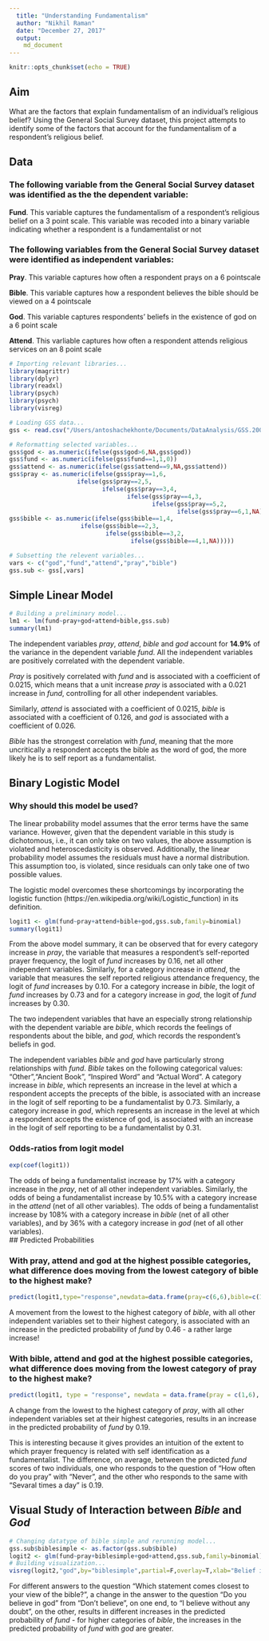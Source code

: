 ```yaml
---
  title: "Understanding Fundamentalism"
  author: "Nikhil Raman"
  date: "December 27, 2017"
  output: 
    md_document
---
```


```r
knitr::opts_chunk$set(echo = TRUE)
```

## Aim

What are the factors that explain fundamentalism of an individual's religious belief? Using the General Social Survey dataset, this project attempts to identify some of the factors that account for the fundamentalism of a respondent's religious belief. 

## Data

### The following variable from the General Social Survey dataset was identified as the the dependent variable: 

**Fund**. This variable captures the fundamentalism of a respondent's religious belief on a 3 point scale. This variable was recoded into a binary variable indicating whether a respondent is a fundamentalist or not  

### The following variables from the General Social Survey dataset were identified as independent variables:

**Pray**. This variable captures how often a respondent prays on a 6 pointscale  

**Bible**. This variable captures how a respondent believes the bible should be viewed on a 4 pointscale  

**God**. This variable captures respondents' beliefs in the existence of god on a 6 point scale  

**Attend**. This varliable captures how often a respondent attends religious services on an 8 point scale   

```r
# Importing relevant libraries...
library(magrittr)
library(dplyr)
library(readxl)
library(psych)
library(psych)
library(visreg)
```

```r
# Loading GSS data...
gss <- read.csv("/Users/antoshachekhonte/Documents/DataAnalysis/GSS.2006.csv.xls")
```

```r
# Reformatting selected variables...
gss$god <- as.numeric(ifelse(gss$god>6,NA,gss$god))
gss$fund <- as.numeric(ifelse(gss$fund==1,1,0))
gss$attend <- as.numeric(ifelse(gss$attend==9,NA,gss$attend))
gss$pray <- as.numeric(ifelse(gss$pray==1,6,
                   ifelse(gss$pray==2,5,
                          ifelse(gss$pray==3,4,
                                 ifelse(gss$pray==4,3,
                                        ifelse(gss$pray==5,2,
                                               ifelse(gss$pray==6,1,NA)))))))
gss$bible <- as.numeric(ifelse(gss$bible==1,4,
                    ifelse(gss$bible==2,3,
                           ifelse(gss$bible==3,2,
                                  ifelse(gss$bible==4,1,NA)))))
```

```r
# Subsetting the relevent variables...
vars <- c("god","fund","attend","pray","bible")
gss.sub <- gss[,vars]
```

## Simple Linear Model

```r
# Building a preliminary model...
lm1 <- lm(fund~pray+god+attend+bible,gss.sub)
summary(lm1)
```

The independent variables *pray*, *attend*, *bible* and *god* account for **14.9%** of the variance in the dependent variable *fund*. All the independent variables are positively correlated with the dependent variable.  

*Pray* is positively correlated with *fund* and is associated with a coefficient of 0.0215, which means that a unit increase *pray* is associated with a 0.021 increase in *fund*, controlling for all other independent variables.  

Similarly, *attend* is associated with a coefficient of 0.0215, *bible* is associated with a coefficient of 0.126, and *god* is associated with a coefficient of 0.026.  

*Bible* has the strongest correlation with *fund*, meaning that the more uncritically a respondent accepts the bible as the word of god, the more likely he is to self report as a fundamentalist.  

## Binary Logistic Model

### Why should this model be used?

The linear probability model assumes that the error terms have the same variance. However, given that the dependent variable in this study is dichotomous, i.e., it can only take on two values, the above assumption is violated and heteroscedasticity is observed. Additionally, the linear probability model assumes the residuals must have a normal distribution. This assumption too, is violated, since residuals can only take one of two possible values.  

The logistic model overcomes these shortcomings by incorporating the logistic function (https://en.wikipedia.org/wiki/Logistic_function) in its definition.

```r
logit1 <- glm(fund~pray+attend+bible+god,gss.sub,family=binomial)
summary(logit1)
```

From the above model summary, it can be observed that for every category increase in *pray*, the variable that measures a respondent's self-reported prayer frequency, the logit of *fund* increases by 0.16, net all other independent variables. Similarly, for a category increase in *attend*, the variable that measures the self reported religious attendance frequency, the logit of *fund* increases by 0.10. For a category increase in *bible*, the logit of *fund* increases by 0.73 and for a category increase in *god*, the logit of *fund* increases by 0.30.  

The two independent variables that have an especially strong relationship with the dependent variable are *bible*, which records the feelings of respondents about the bible, and *god*, which records the respondent's beliefs in god.

The independent variables *bible* and *god* have particularly strong relationships with *fund*. *Bible* takes on the following categorical values: "Other","Ancient Book", "Inspired Word" and "Actual Word". A category increase in *bible*, which represents an increase in the level at which a respondent accepts the precepts of the bible, is associated with an increase in the logit of self reporting to be a fundamentalist by 0.73. Similarly, a category increase in *god*, which represents an increase in the level at which a respondent accepts the existence of god, is associated with an increase in the logit of self reporting to be a fundamentalist by 0.31. 

### Odds-ratios from logit model

```r
exp(coef(logit1))
```

The odds of being a fundamentalist increase by 17% with a category increase in the *pray*, net of all other independent variables. Similarly, the odds of being a fundamentalist increase by 10.5% with a category increase in the *attend* (net of all other variables). The odds of being a fundamentalist increase by 108% with a category increase in *bible* (net of all other variables), and by 36% with a category increase in *god* (net of all other variables).  
## Predicted Probabilities

### With pray, attend and god at the highest possible categories, what difference does moving from the lowest category of bible to the highest make?

```r
predict(logit1,type="response",newdata=data.frame(pray=c(6,6),bible=c(1,4),attend=c(8,8),god=c(6,6)))
```

A movement from the lowest to the highest category of *bible*, with all other independent variables set to their highest category, is associated with an increase in the predicted probability of *fund* by 0.46 - a rather large increase!  

### With bible, attend and god at the highest possible categories, what difference does moving from the lowest category of pray to the highest make?  

```r
predict(logit1, type = "response", newdata = data.frame(pray = c(1,6), bible = c(4,4), attend = c(8,8), god = c(6,6)))
```

A change from the lowest to the highest category of *pray*, with all other independent variables set at their highest categories, results in an increase in the predicted probability of *fund* by 0.19.  

This is interesting because it gives provides an intuition of the extent to which prayer frequency is related with self identification as a fundamentalist. The difference, on average, between the predicted *fund* scores of two individuals, one who responds to the question of "How often do you pray" with "Never", and the other who responds to the same with "Sevaral times a day" is 0.19.  

## Visual Study of Interaction between *Bible* and *God* 

```r
# Changing datatype of bible simple and rerunning model...
gss.sub$biblesimple <- as.factor(gss.sub$bible)
logit2 <- glm(fund~pray+biblesimple+god+attend,gss.sub,family=binomial)
# Building visualization...
visreg(logit2,"god",by="biblesimple",partial=F,overlay=T,xlab="Belief in god",ylab="Predicted probability",scale="response",type="conditional",alpha=0.5)
```

For different answers to the question "Which statement comes closest to your view of the bible?", a change in the answer to the question "Do you believe in god" from "Don't believe", on one end, to "I believe without any doubt", on the other, results in different increases in the predicted probability of *fund* - for higher categories of *bible*, the increases in the predicted probability of *fund* with *god* are greater. 